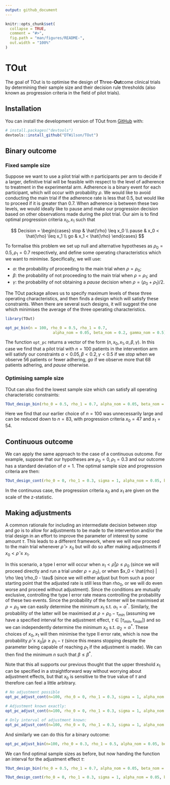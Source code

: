 ```yaml
---
output: github_document
---
```


<!-- README.md is generated from README.Rmd. Please edit that file -->

```r
knitr::opts_chunk$set(
  collapse = TRUE,
  comment = "#>",
  fig.path = "man/figures/README-",
  out.width = "100%"
)
```

# TOut

<!-- badges: start -->
<!-- badges: end -->

The goal of TOut is to optimise the design of **T**hree-**Out**come clinical trials by determining their sample size and their decision rule thresholds (also known as progression criteria in the field of pilot trials).

## Installation

You can install the development version of TOut from [GitHub](https://github.com/) with:

``` r
# install.packages("devtools")
devtools::install_github("DTWilson/TOut")
```

## Binary outcome

### Fixed sample size

Suppose we want to use a pilot trial with $n$ participants per arm to decide if a larger, definitive trial will be feasible with respect to the level of adherence to treatment in the experimental arm. Adherence is a binary event for each participant, which will occur with probability $\rho$. We would like to avoid conducting the main trial if the adherence rate is less that 0.5, but would like to proceed if it is greater than 0.7. When adherence is between these two levels, we would ideally like to pause amd make our progression decision based on other observations made during the pilot trial. Our aim is to find optimal progression criteria $x_0, x_1$ such that

$$
Decision =
\begin{cases}
 stop    & \hat{\rho} \leq x_0 \\
 pause   & x_0 < \hat{\rho} \leq x_1 \\
 go      & x_1 < \hat{\rho}
 \end{cases}       
$$

To formalise this problem we set up null and alternative hypotheses as $\rho_0 = 0.5, \rho_1 = 0.7$ respectively, and define some operating characteristics which we want to minimise. Specifically, we will use:

- $\alpha$: the probability of proceeding to the main trial when $\rho = \rho_0$;
- $\beta$: the probability of not proceeding to the main trial when $\rho = \rho_1$; and
- $\gamma$: the probability of not obtaining a $pause$ decision when $\rho = (\rho_0 + \rho_1)/2$.

The TOut package allows us to specify maximum levels of these three operating characteristics, and then finds a design which will satisfy these constraints. When there are several such designs, it will suggest the one which minimises the average of the three operating characteristics.

```r
library(TOut)

opt_pc_bin(n = 100, rho_0 = 0.5, rho_1 = 0.7,
                     alpha_nom = 0.05, beta_nom = 0.2, gamma_nom = 0.5)
```

The function `opt_pc` returns a vector of the form $(n, x_0, x_1, \alpha, \beta, \gamma)$. In this case we find that a pilot trial with $n = 100$ patients in the intervention arm will satisfy our constraints $\alpha < 0.05, \beta < 0.2, \gamma < 0.5$ if we $stop$ when we observe 56 patients or fewer adhering, $go$ if we observe more that 68 patients adhering, and $pause$ otherwise.

### Optimising sample size

TOut can also find the lowest sample size which can satisfy all operating characteristic constraints:

```r
TOut_design_bin(rho_0 = 0.5, rho_1 = 0.7, alpha_nom = 0.05, beta_nom = 0.1, gamma_nom = 0.5)
```

Here we find that our earlier choice of $n = 100$ was unnecessarily large and can be reduced down to $n = 83$, with progression criteria $x_0 = 47$ and $x_1 = 54$.

## Continuous outcome

We can apply the same approach to the case of a continuous outcome. For example, suppose that our hypotheses are $\rho_0 = 0, \rho_1 = 0.3$ and our outcome has a standard deviation of $\sigma = 1$. The optimal sample size and progression criteria are then:

```r
TOut_design_cont(rho_0 = 0, rho_1 = 0.3, sigma = 1, alpha_nom = 0.05, beta_nom = 0.1, gamma_nom = 0.5)
```
In the continuous case, the progression criteria $x_0$ and $x_1$ are given on the scale of the z-statistic. 

## Making adjustments

A common rationale for including an intermediate decision between $stop$ and $go$ is to allow for adjustments to be made to the intervention and/or the trial design in an effort to improve the parameter of interest by some amount $\tau$. This leads to a different framework, where we will now proceed to the main trial whenever $\hat{\rho} > x_0$ but will do so after making adjustments if $x_0 < \hat{\rho} \leq x_1$.

In this scenario, a type I error will occur when $x_1 < \hat{\rho} | \rho \leq \rho_0$ (since we will proceed directly and run a trial under $\rho = \rho_0$), or when $x_0 < \hat{rho} | \rho \leq \rho_0 - \tau$ (since we will either adjust but from such a poor starting point that the adjusted rate is still less than $rho_0$, or we will do even worse and proceed without adjustment). Since the conditions are mutually exclusive, controlling the type I error rate means controlling the probability of these two events. Since the probability of the former will be maximised at $\rho = \rho_0$ we can easily determine the minimum $x_1$ s.t. $\alpha_1 = \alpha^*$. Similarly, the probability of the latter will be maximised at $\rho = \rho_0 - \tau_{min}$ (assuming we have a specified interval for the adjustment effect, $\tau \in [\tau_{min}, \tau_{max}]$) and so we can independently determine the minimum $x_0$ s.t. $\alpha_2 = \alpha^*$. These choices of $x_0, x_1$ will then minimise the type II error rate, which is now the probability $\hat{\rho} \leq x_0 | \rho \geq \rho_1 - \tau$ (since this means stopping despite the parameter being capable of reaching $\rho_1$ if the adjustment is made). We can then find the minimum $n$ such that $\beta \leq \beta^*$.

Note that this all supports our previous thought that the upper threshold $x_1$ can be specified in a straightforward way without worrying about adjustment effects, but that $x_0$ is sensitive to the true value of $\tau$ and therefore can feel a little arbitrary.

```r
# No adjustment possible
opt_pc_adjust_cont(n=100, rho_0 = 0, rho_1 = 0.3, sigma = 1, alpha_nom = 0.05, beta_nom = 0.2,  tau_min=0, tau_max=0)

# Adjustment known exactly:
opt_pc_adjust_cont(n=100, rho_0 = 0, rho_1 = 0.3, sigma = 1, alpha_nom = 0.05, beta_nom = 0.2,  tau_min=0.1, tau_max=0.1)

# Only interval of adjustment known:
opt_pc_adjust_cont(n=100, rho_0 = 0, rho_1 = 0.3, sigma = 1, alpha_nom = 0.05, beta_nom = 0.2,  tau_min=0.08, tau_max=0.12)
```
And similarly we can do this for a binary outcome:
```r
opt_pc_adjust_bin(n=100, rho_0 = 0.3, rho_1 = 0.5, alpha_nom = 0.05, beta_nom = 0.2,  tau_min=0.08, tau_max=0.12)
```
We can find optimal sample sizes as before, but now handing the function an interval for the adjustment effect $\tau$:

```r
TOut_design_bin(rho_0 = 0.5, rho_1 = 0.7, alpha_nom = 0.05, beta_nom = 0.1, tau = c(0.05, 0.15))

TOut_design_cont(rho_0 = 0, rho_1 = 0.3, sigma = 1, alpha_nom = 0.05, beta_nom = 0.1, tau = c(0.07, 0.1))
```



